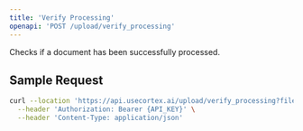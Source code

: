 ```yaml
---
title: 'Verify Processing'
openapi: 'POST /upload/verify_processing'
---
```


Checks if a document has been successfully processed.

## Sample Request

```bash
curl --location 'https://api.usecortex.ai/upload/verify_processing?file_id={FILE_ID}' \
  --header 'Authorization: Bearer {API_KEY}' \
  --header 'Content-Type: application/json'
```
